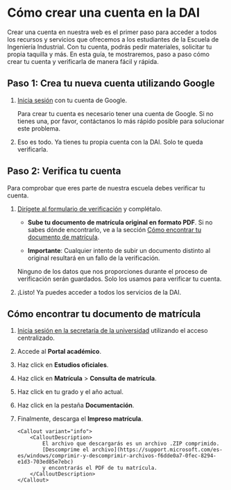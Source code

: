 
# Cómo crear una cuenta en la DAI

Crear una cuenta en nuestra web es el primer paso para acceder a todos los
recursos y servicios que ofrecemos a los estudiantes de la Escuela de
Ingeniería Industrial. Con tu cuenta, podrás pedir materiales, solicitar
tu propia taquilla y más. En esta guía, te mostraremos, paso a paso cómo
crear tu cuenta y verificarla de manera fácil y rápida.

## Paso 1: Crea tu nueva cuenta utilizando Google

1.  [Inicia sesión](https://dai.uvigo.es/auth/sign-in) con tu cuenta de Google.

    <Callout variant="warning">
        <CalloutDescription>
            Para crear tu cuenta es necesario tener una cuenta de Google. Si no
            tienes una, por favor, contáctanos lo más rápido posible para
            solucionar este problema.
        </CalloutDescription>
    </Callout>

2.  Eso es todo. Ya tienes tu propia cuenta con la DAI. Solo te queda verificarla.

## Paso 2: Verifica tu cuenta

Para comprobar que eres parte de nuestra escuela debes verificar tu cuenta.

1.  [Dirígete al formulario de verificación](https://dai.uvigo.es/dashboard/verificar-mi-cuenta)
    y complétalo.

    -   **Sube tu documento de matrícula original en formato PDF**. Si no
        sabes dónde encontrarlo, ve a la sección
        [Cómo encontrar tu documento de matrícula](https://dai.uvigo.es/guias/servicios/como-crear-una-cuenta-en-la-dai#cómo-encontrar-tu-documento-de-matrícula).

    -   **Importante**: Cualquier intento de subir un documento distinto al
        original resultará en un fallo de la verificación.

    <Callout variant="info">
        <CalloutDescription>
            Ninguno de los datos que nos proporciones durante el proceso de
            verificación serán guardados. Solo los usamos para verificar tu
            cuenta.
        </CalloutDescription>
    </Callout>

2.  ¡Listo! Ya puedes acceder a todos los servicios de la DAI.

## Cómo encontrar tu documento de matrícula

1.  [Inicia sesión en la secretaría de la universidad](https://secretaria.uvigo.gal/)
    utilizando el acceso centralizado.
2.  Accede al **Portal académico**.
3.  Haz click en **Estudios oficiales**.
4.  Haz click en **Matrícula** > **Consulta de matrícula**.
5.  Haz click en tu grado y el año actual.
6.  Haz click en la pestaña **Documentación**.
7.  Finalmente, descarga el **Impreso matrícula**.

        <Callout variant="info">
            <CalloutDescription>
                El archivo que descargarás es un archivo .ZIP comprimido.
                [Descomprime el archivo](https://support.microsoft.com/es-es/windows/comprimir-y-descomprimir-archivos-f6dde0a7-0fec-8294-e1d3-703ed85e7ebc)
                y encontrarás el PDF de tu matrícula.
            </CalloutDescription>
        </Callout>
